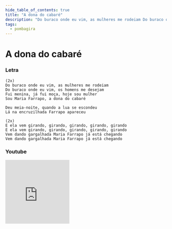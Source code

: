 ```yaml
---
hide_table_of_contents: true
title: "A dona do cabaré"
description: "Do buraco onde eu vim, as mulheres me rodeiam Do buraco onde eu vim, os homens me desejam Fui menina, já fui moça, hoje sou mulher Sou Maria Farrapo, a dona do cabaré Deu meia-noite, quando a lua se escondeu Lá na encruzilhada Farrapo apareceu E ela vem girando, girando, girando, girando, girando E ela vem girando, girando, girando, girando, girando Vem dando gargalhada Maria Farrapo já está chegando Vem dando gargalhada Maria Farrapo já está chegando"
tags:
  - pombagira
---
```


# A dona do cabaré

### Letra

```text
(2x)
Do buraco onde eu vim, as mulheres me rodeiam
Do buraco onde eu vim, os homens me desejam
Fui menina, já fui moça, hoje sou mulher
Sou Maria Farrapo, a dona do cabaré

Deu meia-noite, quando a lua se escondeu
Lá na encruzilhada Farrapo apareceu

(2x)
E ela vem girando, girando, girando, girando, girando
E ela vem girando, girando, girando, girando, girando
Vem dando gargalhada Maria Farrapo já está chegando
Vem dando gargalhada Maria Farrapo já está chegando
```

### Youtube

<iframe
  width="200"
  height="200"
  src="https://www.youtube.com/embed/85doxURkKLw"
  title="YouTube video player"
  frameborder="0"
  allow="accelerometer; autoplay; clipboard-write; encrypted-media; gyroscope; picture-in-picture; web-share"
  referrerpolicy="strict-origin-when-cross-origin"
  allowfullscreen
></iframe>